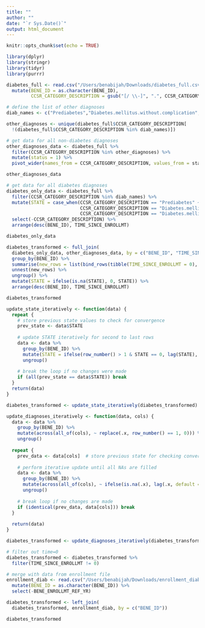 ```yaml
---
title: ""
author: ""
date: "`r Sys.Date()`"
output: html_document
---
```


```r
knitr::opts_chunk$set(echo = TRUE)

library(dplyr)
library(stringr)
library(tidyr)
library(purrr)
```



```r
diabetes_full <- read.csv("/Users/benabijah/Downloads/diabetes_full.csv", header = T) %>%
  mutate(BENE_ID = as.character(BENE_ID),
         CCSR_CATEGORY_DESCRIPTION = gsub("[/ \\-]", ".", CCSR_CATEGORY_DESCRIPTION))

# define the list of other diagnoses
diab_names <- c("Prediabetes","Diabetes.mellitus.without.complication","Diabetes.mellitus.with.complication")

other_diagnoses <- unique(diabetes_full$CCSR_CATEGORY_DESCRIPTION[
  !(diabetes_full$CCSR_CATEGORY_DESCRIPTION %in% diab_names)])
```


```r
# get data for all non-diabetes diagnoses
other_diagnoses_data <- diabetes_full %>%
  filter(CCSR_CATEGORY_DESCRIPTION %in% other_diagnoses) %>%
  mutate(status = 1) %>%
  pivot_wider(names_from = CCSR_CATEGORY_DESCRIPTION, values_from = status)

other_diagnoses_data
```

```r
# get data for all diabetes diagnoses
diabetes_only_data <- diabetes_full %>%
  filter(CCSR_CATEGORY_DESCRIPTION %in% diab_names) %>%
  mutate(STATE = case_when(CCSR_CATEGORY_DESCRIPTION == "Prediabetes" ~ 1,
                           CCSR_CATEGORY_DESCRIPTION == "Diabetes.mellitus.without.complication" ~ 2,
                           CCSR_CATEGORY_DESCRIPTION == "Diabetes.mellitus.with.complication" ~ 3)) %>%
  select(-CCSR_CATEGORY_DESCRIPTION) %>%
  arrange(desc(BENE_ID), TIME_SINCE_ENROLLMT) 

diabetes_only_data
```



```r
diabetes_transformed <- full_join(
  diabetes_only_data, other_diagnoses_data, by = c("BENE_ID", "TIME_SINCE_ENROLLMT")) %>%
  group_by(BENE_ID) %>%
  summarise(new_rows = list(bind_rows(tibble(TIME_SINCE_ENROLLMT = 0), cur_data()))) %>%
  unnest(new_rows) %>%
  ungroup() %>%
  mutate(STATE = ifelse(is.na(STATE), 0, STATE)) %>%
  arrange(desc(BENE_ID), TIME_SINCE_ENROLLMT)

diabetes_transformed
```


```r
update_state_iteratively <- function(data) {
  repeat {
    # store previous state values to check for convergence
    prev_state <- data$STATE
    
    # update STATE iteratively for second to last rows
    data <- data %>%
      group_by(BENE_ID) %>%
      mutate(STATE = ifelse(row_number() > 1 & STATE == 0, lag(STATE), STATE)) %>%
      ungroup()
    
    # break the loop if no changes were made
    if (all(prev_state == data$STATE)) break
  }
  return(data)
}

diabetes_transformed <- update_state_iteratively(diabetes_transformed)
```


```r
update_diagnoses_iteratively <- function(data, cols) {
  data <- data %>%
    group_by(BENE_ID) %>%
    mutate(across(all_of(cols), ~ replace(.x, row_number() == 1, 0))) %>% # Set first row to 0
    ungroup()
  
  repeat {
    prev_data <- data[cols]  # store previous state for checking convergence
    
    # perform iterative update until all NAs are filled
    data <- data %>%
      group_by(BENE_ID) %>%
      mutate(across(all_of(cols), ~ ifelse(is.na(.x), lag(.x, default = 0), .x))) %>%
      ungroup()
    
    # break loop if no changes are made
    if (identical(prev_data, data[cols])) break
  }
  
  return(data)
}

diabetes_transformed <- update_diagnoses_iteratively(diabetes_transformed, other_diagnoses)
```


```r
# filter out time=0
diabetes_transformed <- diabetes_transformed %>%
  filter(TIME_SINCE_ENROLLMT != 0)

# merge with data from enrollment file
enrollment_diab <- read.csv("/Users/benabijah/Downloads/enrollment_diab.csv", header = T) %>%
  mutate(BENE_ID = as.character(BENE_ID)) %>%
  select(-BENE_ENROLLMT_REF_YR)

diabetes_transformed <- left_join(
  diabetes_transformed, enrollment_diab, by = c("BENE_ID"))

diabetes_transformed
```








